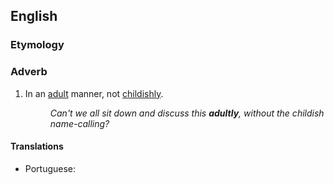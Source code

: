 ==English==

===Etymology===
{{suffix|en|adult|ly}}

===Adverb===
{{en-adv}}

# In an [[adult]] manner, not [[childishly]].
#: ''Can't we all sit down and discuss this '''adultly''', without the childish name-calling?''

====Translations====
{{trans-top|in an adult manner}}
* Portuguese: {{t|pt|adultamente}}
{{trans-mid}}
{{trans-bottom}}
